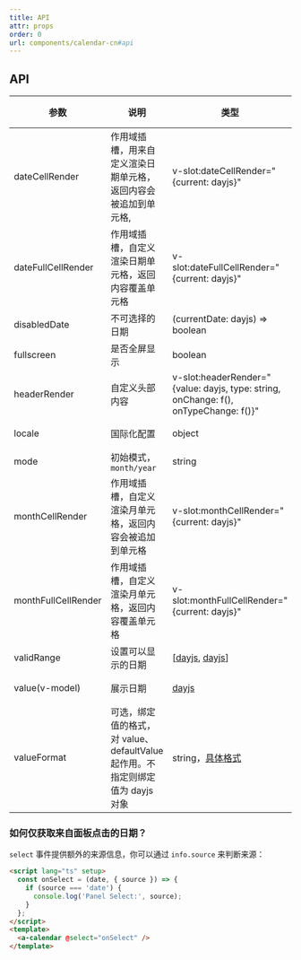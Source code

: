 ```yaml
---
title: API
attr: props
order: 0
url: components/calendar-cn#api
---
```


## API

| 参数 | 说明 | 类型 | 默认值 | 版本 |
| --- | --- | --- | --- | --- |
| dateCellRender | 作用域插槽，用来自定义渲染日期单元格，返回内容会被追加到单元格, | v-slot:dateCellRender="{current: dayjs}" | 无 |  |
| dateFullCellRender | 作用域插槽，自定义渲染日期单元格，返回内容覆盖单元格 | v-slot:dateFullCellRender="{current: dayjs}" | 无 |  |
| disabledDate | 不可选择的日期 | (currentDate: dayjs) => boolean | 无 |  |
| fullscreen | 是否全屏显示 | boolean | true |  |
| headerRender | 自定义头部内容 | v-slot:headerRender="{value: dayjs, type: string, onChange: f(), onTypeChange: f()}" | - |  |
| locale | 国际化配置 | object | [默认配置](https://github.com/vueComponent/ant-design-vue/blob/main/components/date-picker/locale/example.json) |  |
| mode | 初始模式，`month/year` | string | month |  |
| monthCellRender | 作用域插槽，自定义渲染月单元格，返回内容会被追加到单元格 | v-slot:monthCellRender="{current: dayjs}" | 无 |  |
| monthFullCellRender | 作用域插槽，自定义渲染月单元格，返回内容覆盖单元格 | v-slot:monthFullCellRender="{current: dayjs}" | 无 |  |
| validRange | 设置可以显示的日期 | \[[dayjs](https://day.js.org/), [dayjs](https://day.js.org/)] | 无 |  |
| value(v-model) | 展示日期 | [dayjs](https://day.js.org/) | 当前日期 |  |
| valueFormat | 可选，绑定值的格式，对 value、defaultValue 起作用。不指定则绑定值为 dayjs 对象 | string，[具体格式](https://day.js.org/docs/zh-CN/display/format) | - |  |



### 如何仅获取来自面板点击的日期？

`select` 事件提供额外的来源信息，你可以通过 `info.source` 来判断来源：

```html
<script lang="ts" setup>
  const onSelect = (date, { source }) => {
    if (source === 'date') {
      console.log('Panel Select:', source);
    }
  };
</script>
<template>
  <a-calendar @select="onSelect" />
</template>
```

